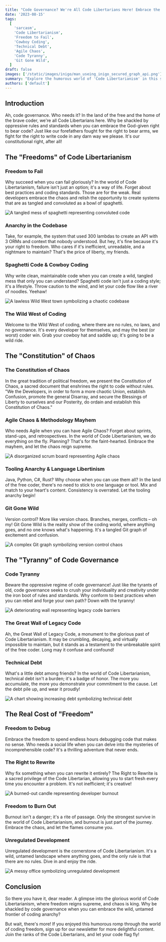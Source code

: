 ```yaml
---
title: "Code Governance? We're All Code Libertarians Here! Embrace the Freedom to Fail"
date: '2023-08-15'
tags:
  [
    'sarcasm',
    'Code Libertarianism',
    'Freedom to Fail',
    'Cowboy Coding',
    'Technical Debt',
    'Agile Chaos',
    'Code Tyranny',
    'Git Gone Wild',
  ]
draft: false
images: ['/static/images/inigo/man_useing_inigo_secured_graph_api.png']
summary: "Explore the humorous world of 'Code Libertarianism' in this satirical take on code governance and software development. Uncover the chaos of coding without rules and the real cost of 'freedom'. Embrace the anarchy or learn why code governance matters — the choice is yours!"
authors: ['default']
---
```


## Introduction

Ah, code governance. Who needs it? In the land of the free and the home of the brave coder, we're all Code Libertarians here. Why be shackled by oppressive rules and standards when you can embrace the God-given right to bear code? Just like our forefathers fought for the right to bear arms, we fight for the right to write code in any darn way we please. It's our constitutional right, after all!

## The "Freedoms" of Code Libertarianism

### Freedom to Fail

Why succeed when you can fail gloriously? In the world of Code Libertarianism, failure isn't just an option; it's a way of life. Forget about best practices and coding standards. Those are for the weak. Real developers embrace the chaos and relish the opportunity to create systems that are as tangled and convoluted as a bowl of spaghetti.

![A tangled mess of spaghetti representing convoluted code](image-link-here)

### Anarchy in the Codebase

Take, for example, the system that used 300 lambdas to create an API with 3 ORMs and context that nobody understood. But hey, it's fine because it's your right to freedom. Who cares if it's inefficient, unreadable, and a nightmare to maintain? That's the price of liberty, my friends.

### Spaghetti Code & Cowboy Coding

Why write clean, maintainable code when you can create a wild, tangled mess that only you can understand? Spaghetti code isn't just a coding style; it's a lifestyle. Throw caution to the wind, and let your code flow like a river of noodles. Yeehaw!

![A lawless Wild West town symbolizing a chaotic codebase](image-link-here)

### The Wild West of Coding

Welcome to the Wild West of coding, where there are no rules, no laws, and no governance. It's every developer for themselves, and may the best (or worst) coder win. Grab your cowboy hat and saddle up; it's going to be a wild ride.

## The "Constitution" of Chaos

### The Constitution of Chaos

In the great tradition of political freedom, we present the Constitution of Chaos, a sacred document that enshrines the right to code without rules. "We the Developers, in order to form a more chaotic Union, establish Confusion, promote the general Disarray, and secure the Blessings of Liberty to ourselves and our Posterity, do ordain and establish this Constitution of Chaos."

### Agile Chaos & Methodology Mayhem

Who needs Agile when you can have Agile Chaos? Forget about sprints, stand-ups, and retrospectives. In the world of Code Libertarianism, we do everything on the fly. Planning? That's for the faint-hearted. Embrace the mayhem, and let the chaos reign supreme.

![A disorganized scrum board representing Agile chaos](image-link-here)

### Tooling Anarchy & Language Libertinism

Java, Python, C#, Rust? Why choose when you can use them all? In the land of the free coder, there's no need to stick to one language or tool. Mix and match to your heart's content. Consistency is overrated. Let the tooling anarchy begin!

### Git Gone Wild

Version control? More like version chaos. Branches, merges, conflicts – oh my! Git Gone Wild is the reality show of the coding world, where anything goes, and no one knows what's happening. It's a tangled Git graph of excitement and confusion.

![A complex Git graph symbolizing version control chaos](image-link-here)

## The "Tyranny" of Code Governance

### Code Tyranny

Beware the oppressive regime of code governance! Just like the tyrants of old, code governance seeks to crush your individuality and creativity under the iron boot of rules and standards. Why conform to best practices when you can rebel and forge your own path? Down with the tyranny!

![A deteriorating wall representing legacy code barriers](image-link-here)

### The Great Wall of Legacy Code

Ah, the Great Wall of Legacy Code, a monument to the glorious past of Code Libertarianism. It may be crumbling, decaying, and virtually impossible to maintain, but it stands as a testament to the unbreakable spirit of the free coder. Long may it confuse and confound!

### Technical Debt

What's a little debt among friends? In the world of Code Libertarianism, technical debt isn't a burden; it's a badge of honor. The more you accumulate, the more you demonstrate your commitment to the cause. Let the debt pile up, and wear it proudly!

![A chart showing increasing debt symbolizing technical debt](image-link-here)

## The Real Cost of "Freedom"

### Freedom to Debug

Embrace the freedom to spend endless hours debugging code that makes no sense. Who needs a social life when you can delve into the mysteries of incomprehensible code? It's a thrilling adventure that never ends.

### The Right to Rewrite

Why fix something when you can rewrite it entirely? The Right to Rewrite is a sacred privilege of the Code Libertarian, allowing you to start fresh every time you encounter a problem. It's not inefficient; it's creative!

![A burned-out candle representing developer burnout](image-link-here)

### Freedom to Burn Out

Burnout isn't a danger; it's a rite of passage. Only the strongest survive in the world of Code Libertarianism, and burnout is just part of the journey. Embrace the chaos, and let the flames consume you.

### Unregulated Development

Unregulated development is the cornerstone of Code Libertarianism. It's a wild, untamed landscape where anything goes, and the only rule is that there are no rules. Dive in and enjoy the ride.

![A messy office symbolizing unregulated development](image-link-here)

## Conclusion

So there you have it, dear reader. A glimpse into the glorious world of Code Libertarianism, where freedom reigns supreme, and chaos is king. Why be shackled by code governance when you can embrace the wild, untamed frontier of coding anarchy?

But wait, there's more! If you enjoyed this humorous romp through the world of coding freedom, sign up for our newsletter for more delightful content. Join the ranks of the Code Libertarians, and let your code flag fly!

<BlogNewsletterForm title="Get twice as much done with a fifth of the code." />
